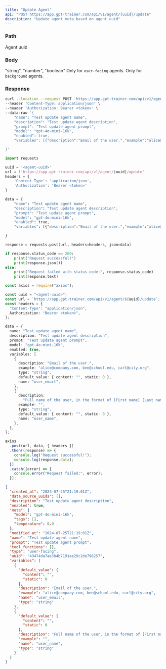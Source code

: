 ```yaml
---
title: "Update Agent"
api: "POST https://app.gpt-trainer.com/api/v1/agent/{uuid}/update"
description: "Update agent meta based on agent uuid"
---
```


### Path

<ParamField path="uuid" type="string" required>
  Agent uuid
</ParamField>

### Body

<ParamField body="name" type="string" />
<ParamField body="prompt" type="string" />
<ParamField body="description" type="string" />
<ParamField body="model" type="string" />
<ParamField body="enabled" type="boolean" />
<ParamField body="data_source_uuids" type="List[string]" />
<ParamField
  body="human_escalation_settings"
  type="HumanEscalationSettings Object"
>
  <Expandable>
    <ParamField body="human_requested_message" type="string" />
    <ParamField body="live_chat_end_announcement" type="string" />
    <ParamField body="live_chat_start_announcement" type="string" />
    <ParamField body="monitored_messages" type="List[string]" />
    <ParamField body="notifications_enabled" type="boolean" />
    <ParamField body="sound_enabled" type="boolean" />
  </Expandable>
</ParamField>
<ParamField body="variables" type="List[AgentVariable]">
  <Expandable>
    <ParamField body="name" type="string" />
    <ParamField body="description" type="string" />
    <ParamField body="type" type="select">
      "string", "number", "boolean"
    </ParamField>
    <ParamField body="example" type="string" />
  </Expandable>
  Only for <code>user-facing</code> agents.
</ParamField>
<ParamField body="tags" type="tags Object">
  <Expandable>
    <ParamField body="name" type="string" />
    <ParamField body="criteria" type="string" />
    <ParamField body="color" type="string" />
  </Expandable>
  Only for <code>background</code> agents.
</ParamField>
<ParamField body="temperature" type="float" />
<ParamField body="use_all_sources" type="boolean" />

### Response

<ResponseField name="uuid" type="string" />
<ResponseField name="name" type="string" />
<ResponseField name="prompt" type="string" />
<ResponseField name="description" type="string" />
<ResponseField name="type" type="string" />
<ResponseField name="created_at" type="string" />
<ResponseField name="modified_at" type="string" />
<ResponseField name="enabled" type="boolean" />
<ResponseField name="meta" type="meta Object" />
<ResponseField name="data_source_uuids" type="List[string]" />
<ResponseField
  name="human_escalation_settings"
  type="HumanEscalationSettings Object"
/>
<ResponseField name="tool_functions" type="List[ToolFunction]" />
<ResponseField name="variables" type="List[AgentVariable]" />

<RequestExample>

```bash Curl
curl --location --request POST 'https://app.gpt-trainer.com/api/v1/agent/{uuid}/update' \
--header 'Content-Type: application/json' \
--header 'Authorization: Bearer <token>' \
--data-raw '{
    "name": "Test update agent name",
    "description": "Test update agent description",
    "prompt": "Test update agent prompt",
    "model": "gpt-4o-mini-16k",
    "enabled": true,
    "variables": [{"description":"Email of the user.","example":"alice@company.com, ben@school.edu, carl@city.org","type":"string","default_value":{"content":"","static":0},"name":"user_email"},{"description":"Full name of the user, in the format of [First name] [Last name]","example":"","type":"string","default_value":{"content":"","static":0},"name":"user_name"}]

}'
```

```py Python
import requests

uuid = '<agent-uuid>'
url = f'https://app.gpt-trainer.com/api/v1/agent/{uuid}/update'
headers = {
    'Content-Type': 'application/json',
    'Authorization': 'Bearer <token>'
}

data = {
    "name": "Test update agent name",
    "description": "Test update agent description",
    "prompt": "Test update agent prompt",
    "model": "gpt-4o-mini-16k",
    "enabled": true,
    "variables": [{"description":"Email of the user.","example":"alice@company.com, ben@school.edu, carl@city.org","type":"string","default_value":{"content":"","static":0},"name":"user_email"},{"description":"Full name of the user, in the format of [First name] [Last name]","example":"","type":"string","default_value":{"content":"","static":0},"name":"user_name"}]

}

response = requests.post(url, headers=headers, json=data)

if response.status_code == 200:
    print("Request successful!")
    print(response.json())
else:
    print("Request failed with status code:", response.status_code)
    print(response.text)
```

```ts JavaScript
const axios = require("axios");

const uuid = "<agent-uuid>";
const url = `https://app.gpt-trainer.com/api/v1/agent/${uuid}/update`;
const headers = {
  "Content-Type": "application/json",
  Authorization: "Bearer <token>",
};

data = {
  name: "Test update agent name",
  description: "Test update agent description",
  prompt: "Test update agent prompt",
  model: "gpt-4o-mini-16k",
  enabled: true,
  variables: [
    {
      description: "Email of the user.",
      example: "alice@company.com, ben@school.edu, carl@city.org",
      type: "string",
      default_value: { content: "", static: 0 },
      name: "user_email",
    },
    {
      description:
        "Full name of the user, in the format of [First name] [Last name]",
      example: "",
      type: "string",
      default_value: { content: "", static: 0 },
      name: "user_name",
    },
  ],
};

axios
  .post(url, data, { headers })
  .then((response) => {
    console.log("Request successful!");
    console.log(response.data);
  })
  .catch((error) => {
    console.error("Request failed:", error);
  });
```

</RequestExample>

<ResponseExample>

```json Response
{
  "created_at": "2024-07-25T21:19:01Z",
  "data_source_uuids": [],
  "description": "Test update agent description",
  "enabled": true,
  "meta": {
    "model": "gpt-4o-mini-16k",
    "tags": [],
    "temperature": 0.0
  },
  "modified_at": "2024-07-25T21:19:01Z",
  "name": "Test update agent name",
  "prompt": "Test update agent prompt",
  "tool_functions": [],
  "type": "user-facing",
  "uuid": "43474da7ae3b4b7191ee29c2de798257",
  "variables": [
    {
      "default_value": {
        "content": "",
        "static": 0
      },
      "description": "Email of the user.",
      "example": "alice@company.com, ben@school.edu, carl@city.org",
      "name": "user_email",
      "type": "string"
    },
    {
      "default_value": {
        "content": "",
        "static": 0
      },
      "description": "Full name of the user, in the format of [First name] [Last name]",
      "example": "",
      "name": "user_name",
      "type": "string"
    }
  ]
}
```

</ResponseExample>
